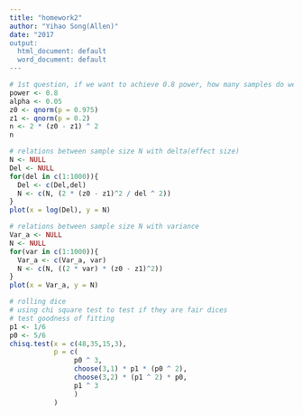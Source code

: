```yaml
---
title: "homework2"
author: "Yihao Song(Allen)"
date: "2017
output:
  html_document: default
  word_document: default
---
```


```r
# 1st question, if we want to achieve 0.8 power, how many samples do we need
power <- 0.8
alpha <- 0.05
z0 <- qnorm(p = 0.975)
z1 <- qnorm(p = 0.2)
n <- 2 * (z0 - z1) ^ 2
n
```

```r
# relations between sample size N with delta(effect size)
N <- NULL
Del <- NULL
for(del in c(1:1000)){
  Del <- c(Del,del)
  N <- c(N, (2 * (z0 - z1)^2 / del ^ 2))
}
plot(x = log(Del), y = N)
```

```r
# relations between sample size N with variance
Var_a <- NULL
N <- NULL
for(var in c(1:1000)){
  Var_a <- c(Var_a, var)
  N <- c(N, ((2 * var) * (z0 - z1)^2))
}
plot(x = Var_a, y = N)
```


```r
# rolling dice
# using chi square test to test if they are fair dices
# test goodness of fitting
p1 <- 1/6
p0 <- 5/6
chisq.test(x = c(48,35,15,3),
           p = c(
                p0 ^ 3, 
                choose(3,1) * p1 * (p0 ^ 2),
                choose(3,2) * (p1 ^ 2) * p0,
                p1 ^ 3
                )
           )
```

